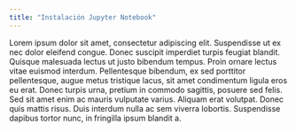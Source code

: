 ---
title: "Instalación Jupyter Notebook"
---

Lorem ipsum dolor sit amet, consectetur adipiscing elit. Suspendisse ut ex nec dolor eleifend congue. Donec suscipit imperdiet turpis feugiat blandit. Quisque malesuada lectus ut justo bibendum tempus. Proin ornare lectus vitae euismod interdum. Pellentesque bibendum, ex sed porttitor pellentesque, augue metus tristique lacus, sit amet condimentum ligula eros eu erat. Donec turpis urna, pretium in commodo sagittis, posuere sed felis. Sed sit amet enim ac mauris vulputate varius. Aliquam erat volutpat. Donec quis mattis risus. Duis interdum nulla ac sem viverra lobortis. Suspendisse dapibus tortor nunc, in fringilla ipsum blandit a. 
